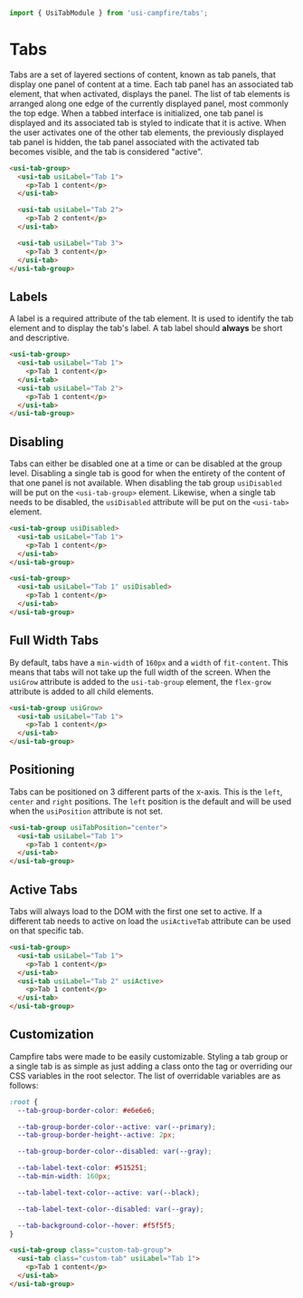 ```ts
import { UsiTabModule } from 'usi-campfire/tabs';
```

# Tabs
Tabs are a set of layered sections of content, known as tab panels, that display one panel of content at a time. Each tab panel has an associated tab element,
that when activated, displays the panel. The list of tab elements is arranged along one edge of the currently displayed panel, most commonly the top edge.
When a tabbed interface is initialized, one tab panel is displayed and its associated tab is styled to indicate that it is active. When the user activates one
of the other tab elements, the previously displayed tab panel is hidden, the tab panel associated with the activated tab becomes visible, and the tab is
considered "active".

```html
<usi-tab-group>
  <usi-tab usiLabel="Tab 1">
    <p>Tab 1 content</p>
  </usi-tab>

  <usi-tab usiLabel="Tab 2">
    <p>Tab 2 content</p>
  </usi-tab>

  <usi-tab usiLabel="Tab 3">
    <p>Tab 3 content</p>
  </usi-tab>
</usi-tab-group>
```

## Labels
A label is a required attribute of the tab element. It is used to identify the tab element and to display the tab's label. A tab label should **always** be
short and descriptive.

```html
<usi-tab-group>
  <usi-tab usiLabel="Tab 1">
    <p>Tab 1 content</p>
  </usi-tab>
  <usi-tab usiLabel="Tab 2">
    <p>Tab 1 content</p>
  </usi-tab>
</usi-tab-group>
```

## Disabling
Tabs can either be disabled one at a time or can be disabled at the group level. Disabling a single tab is good for when the entirety of the content of that one
panel is not available. When disabling the tab group `usiDisabled` will be put on the `<usi-tab-group>` element. Likewise, when a single tab needs to be disabled,
the `usiDisabled` attribute will be put on the `<usi-tab>` element.

```html
<usi-tab-group usiDisabled>
  <usi-tab usiLabel="Tab 1">
    <p>Tab 1 content</p>
  </usi-tab>
</usi-tab-group>

<usi-tab-group>
  <usi-tab usiLabel="Tab 1" usiDisabled>
    <p>Tab 1 content</p>
  </usi-tab>
</usi-tab-group>
```

## Full Width Tabs
By default, tabs have a `min-width` of `160px` and a `width` of `fit-content`. This means that tabs will not take up the full width of the screen. When the
`usiGrow` attribute is added to the `usi-tab-group` element, the `flex-grow` attribute is added to all child elements.

```html
<usi-tab-group usiGrow>
  <usi-tab usiLabel="Tab 1">
    <p>Tab 1 content</p>
  </usi-tab>
</usi-tab-group>
```

## Positioning
Tabs can be positioned on 3 different parts of the x-axis. This is the `left`, `center` and `right` positions. The `left` position is the default and will be used
when the `usiPosition` attribute is not set.

```html
<usi-tab-group usiTabPosition="center">
  <usi-tab usiLabel="Tab 1">
    <p>Tab 1 content</p>
  </usi-tab>
</usi-tab-group>
```

## Active Tabs
Tabs will always load to the DOM with the first one set to active. If a different tab needs to active on load the `usiActiveTab` attribute can be used on that
specific tab.

```html
<usi-tab-group>
  <usi-tab usiLabel="Tab 1">
    <p>Tab 1 content</p>
  </usi-tab>
  <usi-tab usiLabel="Tab 2" usiActive>
    <p>Tab 1 content</p>
  </usi-tab>
</usi-tab-group>
```

## Customization
Campfire tabs were made to be easily customizable. Styling a tab group or a single tab is as simple as just adding a class onto the tag or overriding our CSS
variables in the root selector. The list of overridable variables are as follows:

```css
:root {
  --tab-group-border-color: #e6e6e6;

  --tab-group-border-color--active: var(--primary);
  --tab-group-border-height--active: 2px;

  --tab-group-border-color--disabled: var(--gray);

  --tab-label-text-color: #515251;
  --tab-min-width: 160px;

  --tab-label-text-color--active: var(--black);

  --tab-label-text-color--disabled: var(--gray);

  --tab-background-color--hover: #f5f5f5;
}
```

```html
<usi-tab-group class="custom-tab-group">
  <usi-tab class="custom-tab" usiLabel="Tab 1">
    <p>Tab 1 content</p>
  </usi-tab>
</usi-tab-group>
```
```

